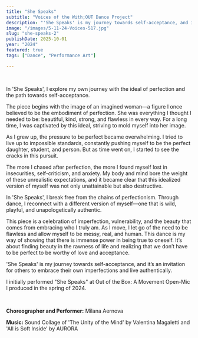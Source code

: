 ```yaml
---
title: "She Speaks"
subtitle: "Voices of the With;OUT Dance Project"
description: "'She Speaks' is my journey towards self-acceptance, and it’s an invitation for others to embrace their own imperfections and live authentically showcased as a part of Voices of the With;OUT Dance Project."
image: "/images/5-11-24-Voices-517.jpg"
slug: "she-speaks-2"
publishDate: 2025-10-01
year: "2024"
featured: true
tags: ["Dance", "Performance Art"]

---
```



<YouTube id="1SgzO55Fd7k" />

<br />

In 'She Speaks', I explore my own journey with the ideal of perfection and the path towards self-acceptance.

The piece begins with the image of an imagined woman—a figure I once believed to be the embodiment of perfection. She was everything I thought I needed to be: beautiful, kind, strong, and flawless in every way. For a long time, I was captivated by this ideal, striving to mold myself into her image.

As I grew up, the pressure to be perfect became overwhelming. I tried to live up to impossible standards, constantly pushing myself to be the perfect daughter, student, and person. But as time went on, I started to see the cracks in this pursuit.

The more I chased after perfection, the more I found myself lost in insecurities, self-criticism, and anxiety. My body and mind bore the weight of these unrealistic expectations, and it became clear that this idealized version of myself was not only unattainable but also destructive.

In 'She Speaks', I break free from the chains of perfectionism. Through dance, I reconnect with a different version of myself—one that is wild, playful, and unapologetically authentic.

This piece is a celebration of imperfection, vulnerability, and the beauty that comes from embracing who I truly am. As I move, I let go of the need to be flawless and allow myself to be messy, real, and human. This dance is my way of showing that there is immense power in being true to oneself. It’s about finding beauty in the rawness of life and realizing that we don’t have to be perfect to be worthy of love and acceptance.

'She Speaks' is my journey towards self-acceptance, and it’s an invitation for others to embrace their own imperfections and live authentically.

I initially performed "She Speaks" at Out of the Box: A Movement Open-Mic I produced in the spring of 2024.

<YouTube id="PQXFhgSqHxc" />

<br />

**Choreographer and Performer:** Milana Aernova

**Music:** Sound Collage of 'The Unity of the Mind' by Valentina Magaletti and 'All is Soft Inside' by AURORA